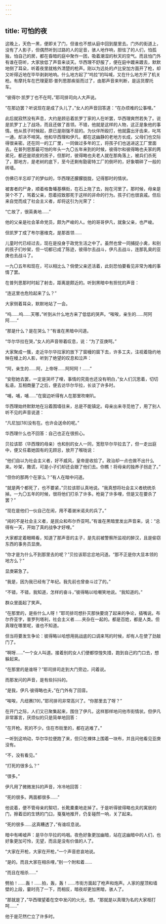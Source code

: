 ```yaml
---
---
---
```

title: 可怕的夜
---



这晚上，天色一黑，便即关了门，但谁也不想从庭中回到屋里去。门外的街道上，没有了人影子，但偶然听到过路的人的足音，骇人地作响，胆怯了的人们，怕孤独，怕自己的房，都在昏暗的庭中聚作一团，吸着潮湿的秋天的空气。而且怕门外有谁在窃听，大家放低了声音来谈天。华西理不舒服了，便在庭中踱来踱去，默默地侧了耳朵，听着夜里就格外清楚的枪声。刚以为远处的卢比安加方面开了枪，却又听得近地在毕毕剥剥地响。什么地方起了“呜拉”的叫喊，又在什么地方开了机关枪。有摩托车在巴理夏耶·普列思那疾驱而过了，由那声音来判断，是运货摩托车。

“彼得尔·凯罗丁也不在呵，”耶司排司向人大声说。

“在那边罢？听说现在是成了头儿了，”女人的声音回答道：“在办烦难的公事哩。”

此后就寂然没有声息，大约是顾忌着凯罗丁家的人在听罢，华西理爽然若失了。说是凯罗丁上了战场，而且还做了首领。不错，他就是这样的人物，这正是象他的事情。他从孩子时候起，原已是刚强不屈的。为伙伴所殴打，他就露出牙齿来，叱骂一通，却决不啼哭。他和华西理和伊凡，都在这幽静的老地方长成，父母们也交际得很亲密。还在同一的工厂里，一同做过多年的工，将孩子们也送进这工厂里面去。在普列思那最可怕的年头一九〇五年来到的时候，彼得尔和彼得略也夫家的两弟兄，都还是顽皮的孩子，但那时，彼得略也夫老人就在那角落上，被兵们杀死了，那地方，是老树的底下，至今还剩有勖密特工厂的倒坏的，好象嚼碎了一般的砖墙。

仿佛已半忘却了的梦似的，华西理还朦朦胧胧，记得那时的情状。

被害者的尸身，顺着格鲁皤基横街，在石上拖了去，抛在河里了。那时候，母亲是哭个不了，骂着父亲，怨着招致那死于这样的非命的行为。孩子们也很哀戚。但后来自觉而成了社会主义者，却将这引为光荣了：

“亡故了，很英勇地……”

他的父亲是社会革命党员，颇为严峻的人。他的哥哥伊凡，就象父亲，也严峻。

但凯罗丁成了布尔塞维克，是那首领……

儿童时代已经过去，现在是投身于政党生活之中了。虽然也曾一同捕捉小禽，和别的孩子们吵架，但一切都已成了陈迹，彼得尔去战斗，伊凡去战斗，连那乳臭的亚庚也去战斗了。

一九〇五年和现在，可以相比么？倘使父亲还活着，此刻恐怕要看见非常为难的事情了罢。

在普列思那时时起了射击，距离是颇近的。听到黑暗中有担忧的声音：

“连这里也危险起来了么？”

大家侧着耳朵，默默地站了一会。

“呜……呜……天哪，”听到从什么地方来了低低的哭声。“唉唉，亲生的……阿阿阿……”

“那是什么？是在哭么？”有谁在黑暗中问道。

“华尔华拉在哭，”女人的声音带着叹息，说：“为了亚庚呵。”

大家聚成一簇，走近华尔华拉家的放下了窗幔的窗下去，许多工夫，注视着隐约地映在幔上的人影，听到了绝望的叹息和泣声：

“阿，亲生的……阿，上帝呀……阿阿阿！……”

“安慰她去罢，一定是哭坏了哩，事情的究竟也还没有明白，”女人们沉思着，切切私语，互相商量了之后，便去访华尔华拉，长谈了许多时。

“哺，哺，哺……”在窗边听得有人在那里吹喇叭。

华西理始终默默地在沿着围墙往来，总是不能镇定。母亲出来寻觅他了，用了别人听不见的声音说道：

“凡尼加[18]没有在。也许会送命的呢。”

华西理什么也不回答：自己也正在很担心。

贝拉该耶（华西理的母亲）也和别的女人一同，宽慰华尔华拉去了，但一走出庭中，便又任着她固有的无顾忌，放开了喉咙说：

“他们自以为社会主义者，好不威风，皇帝是收拾了。政治却一点也做不出什么来。吵架，撒谎，可是小子们却还会跟了他们去。你瞧！将母亲的独养子拐走了。”

“但你的那两个在家么？”有人在暗中问道。

“就是两个都死了，也不要紧，”贝拉该耶认真地说。“我真想将社会主义者统统杀掉。一九〇五年的时候，很将他们打杀了许多。枪毙了许多哩，但是又在要杀了罢？”

“现在是他们一伙自己在闹，用不着谢米诺夫的兵了。”

“闹的不是社会主义者，是民众和布尔乔亚呵。”有谁在黑暗里发出声音来，说：“总得有一天，开始了真的战争才好哩。”

大家都定着眼睛看，知道了那声音的主子，是先前被警察所监视的醉汉，且是偷窃东西的事务员显庚。

“你才是为什么不到那里去的呢？”贝拉该耶忿忿地问道。“那不正是你大显本领的地方么？”

显庚窘急了。

“我是，因为我已经有了年纪。我先前也曾奋斗过了的。”

“不错，不错，我知道，怎样的奋斗，”彼得略以哈嘲笑地说。“我知道的。”

群众里面起了笑声。

“在那里的，是些什么人呀！”耶司排司想扑灭那快要烧了起来的争论，插嘴说。布尔乔亚字，普罗列塔利，社会主义者……夹杂在一起的。都是百姓，都是人类。但真理在哪里呢，谁也不知道。

但当将要发生争论：彼得略以哈想用挑战底的口调来骂的时候，却有人在使了劲敲门了。

“啊呀……”一个女人叫道。接着别的女人们便都惊惶失措，跑到自己的门口去，想躲起来。

“在那里的是谁呀？”耶司排司走到大门旁边，问着说。

而那发问的声音，是有些抖抖的。

“是我，伊凡·彼得略也夫，”在门外有了回音。

“唉唉，凡纽赛[19]，”耶司排司非常高兴了。“你那里去了呀？”

在开门之际，人们又已聚集起来，围住了伊凡，这样那样地问他市街情状。但伊凡非常寡言，厌烦似的只是简单地回答：

“在开枪。死的不少。住在市街里的，都在逃难了。”

一听到这响动，华尔华拉便跑了来，但只在裸体上围着一块布，并且问他看见亚庚没有。

“不，没有看见。”

“打死的很多么？”

“很多。”

伊凡用了微微发抖的声音，冷冷地回答：

“死的很多。两面都很多……”

他说着，便不管母亲的絮叨，长靴橐橐地走掉了。于是听得彼得略也夫的寓居的门，擦着旧的生锈的门臼，戛戛地推开，仍复碰然一响，关了起来。

“死的很多……这真糟透了，”有谁叹息说。

暗中有唏嘘声：是华尔华拉的呜咽。夜色好象更加幽暗，站在这幽暗中的人们，也好象更加可怜，无望，而且是没有价值的人了。

“大家在开枪，大家在开枪，”一个声音悲哀地说。

“是的。而且大家在相杀哩，”别一个附和着……

“而且在相杀……”

劈拍！……轰！……拍，轰，轰！……市街方面起了枪声和炮声。人家的屋顶和墙壁的上段，霎时亮了一下，而相反，暗夜却更加黑暗，骇人了。

“那就是了，”华西理望着在空中发闪的火光，想。“那就是以真理为名的大家相打呵……”

他于是茫然伫立了许多时。